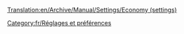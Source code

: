 [[Translation:en/Archive/Manual/Settings/Economy (settings)]]


{{fr/Amorce}}
<!-- 
Fixe la condition économique pour une nouvelle carte.<br><br>
0 = stable - changements plus faibles et plus fréquents<br>
1 = fluctuante {par défaut} - changements plus importants et moins fréquents<br>

<pre>
[difficulty]
economy = 0
</pre>

'''Options valides:''' [ 0 | 1 ]

'''Par défaut:''' 1

-->

[[Category:fr/Réglages et préférences]]